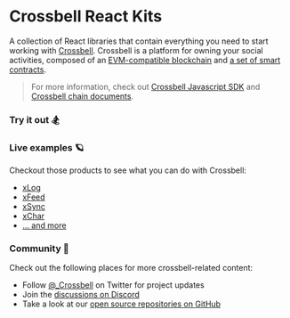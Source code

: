 
# Crossbell React Kits

A collection of React libraries that contain everything you need to start working with [Crossbell](https://crossbell.io).
Crossbell is a platform for owning your social activities, composed of an [EVM-compatible blockchain](https://scan.crossbell.io/) and [a set of smart contracts](https://github.com/Crossbell-Box/Crossbell-Contracts).

> For more information, check out [Crossbell Javascript SDK](https://docs.crossbell.io/sdk/js) and [Crossbell chain documents](https://docs.crossbell.io/docs).

### Try it out 🏂

<div className="my-5">
	<TryItOut />
</div>

### Live examples 🪐

Checkout those products to see what you can do with Crossbell:

- [xLog](https://xlog.app)
- [xFeed](https://xfeed.app)
- [xSync](https://xsync.app)
- [xChar](https://xchar.app)
- [... and more](https://crossbell.io)

### Community 🤝

Check out the following places for more crossbell-related content:

- Follow [@\_Crossbell](https://twitter.com/_Crossbell) on Twitter for project updates
- Join the [discussions on Discord](https://discord.gg/4GCwDsruyj)
- Take a look at our [open source repositories on GitHub](https://github.com/Crossbell-Box)
